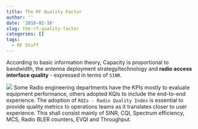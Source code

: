 ```yaml
---
title: The RF Quality Factor
author: ''
date: '2018-02-16'
slug: the-rf-quality-factor
categories: []
tags:
  - RF Stuff
---
```


According to basic information theory, Capacity is proportional to bandwidth, the antenna deployment strategy/technology and **radio access interface quality** - expressed in terms of `SINR`.

![](/img/shannon.png)
Some Radio engineering departments have the KPIs mostly to evaluate equipment performance, others adopted KQIs to include the end-to-end experience. The adoption of `RQIs - Radio Quality Index` is essential to provide quality metrics to operations teams as it translates closer to user experience. This shall consist mainly of SINR, CQI, Spectrum efficiency, MCS, Radio BLER counters, EVQI and Throughput.